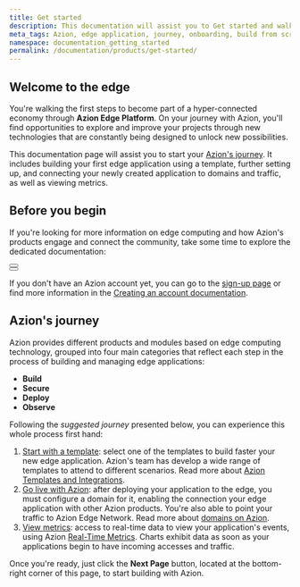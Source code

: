 ```yaml
---
title: Get started
description: This documentation will assist you to Get started and walk your first steps on Azion.
meta_tags: Azion, edge application, journey, onboarding, build from scratch, domain, traffic
namespace: documentation_getting_started
permalink: /documentation/products/get-started/
---
```



## Welcome to the edge

You're walking the first steps to become part of a hyper-connected economy through **Azion Edge Platform**. On your journey with Azion, you'll find opportunities to explore and improve your projects through new technologies that are constantly being designed to unlock new possibilities.

This documentation page will assist you to start your [Azion's journey](#azions-journey). It includes building your first edge application using a template, further setting up, and connecting your newly created application to domains and traffic, as well as viewing metrics.

## Before you begin

If you're looking for more information on edge computing and how Azion's products engage and connect the community, take some time to explore the dedicated documentation:

<Button href="/en/documentation/products/edge-foundations/what-edge-computing-is/" text="Go to edge foundations" variant="secondary"> 

</Button>

<br />

<Button href="/en/documentation/products/azion-foundations/about-azion-edge-platform/" text="Go to Azion foundations" variant="secondary"> 

</Button>

If you don't have an Azion account yet, you can go to the [sign-up page](https://manager.azion.com/signup) or find more information in the [Creating an account documentation](/en/documentation/products/accounts/creating-account/).

## Azion's journey

Azion provides different products and modules based on edge computing technology, grouped into four main categories that reflect each step in the process of building and managing edge applications:

- **Build**
- **Secure**
- **Deploy**
- **Observe**

Following the *suggested journey* presented below, you can experience this whole process first hand:

1. [Start with a template](/en/documentation/products/start-with-a-template/): select one of the templates to build faster your new edge application. Azion's team has develop a wide range of templates to attend to different scenarios. Read more about [Azion Templates and Integrations]().
2. [Go live with Azion](): after deploying your application to the edge, you must configure a domain for it, enabling the connection your edge application with other Azion products. You're also able to point your traffic to Azion Edge Network. Read more about [domains on Azion](en/documentation/products/edge-application/domains/).
3. [View metrics](/en/documentation/products/guides/use-real-time-metrics/): access to real-time data to view your application's events, using Azion [Real-Time Metrics](/en/documentation/products/real-time-metrics/). Charts exhibit data as soon as your applications begin to have incoming accesses and traffic.

Once you're ready, just click the **Next Page** button, located at the bottom-right corner of this page, to start building with Azion.
